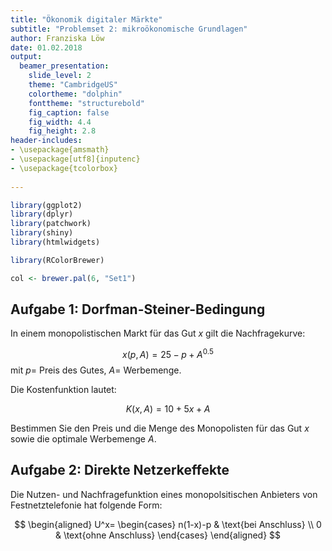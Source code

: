 ```yaml
---
title: "Ökonomik digitaler Märkte"
subtitle: "Problemset 2: mikroökonomische Grundlagen"
author: Franziska Löw
date: 01.02.2018
output: 
  beamer_presentation:
    slide_level: 2
    theme: "CambridgeUS"
    colortheme: "dolphin"
    fonttheme: "structurebold"
    fig_caption: false
    fig_width: 4.4
    fig_height: 2.8
header-includes:
- \usepackage{amsmath}
- \usepackage[utf8]{inputenc}
- \usepackage{tcolorbox}
    
---
```


```r
library(ggplot2)
library(dplyr)
library(patchwork)
library(shiny)
library(htmlwidgets)

library(RColorBrewer)

col <- brewer.pal(6, "Set1")

```

## Aufgabe 1: Dorfman-Steiner-Bedingung

In einem monopolistischen Markt für das Gut $x$ gilt die Nachfragekurve:

$$x(p,A)=25-p+A^{0.5}$$
mit $p =$ Preis des Gutes, $A =$ Werbemenge.

Die Kostenfunktion lautet: 

$$K(x,A)=10+5x+A$$ 

Bestimmen Sie den Preis und die Menge des Monopolisten für das Gut $x$ sowie die optimale Werbemenge $A$.

## Aufgabe 2: Direkte Netzerkeffekte

Die Nutzen- und Nachfragefunktion eines monopolsitischen Anbieters von Festnetztelefonie hat folgende Form: 

$$
\begin{aligned}
 U^x=
 \begin{cases}
  n(1-x)-p & \text{bei Anschluss} \\
  0 & \text{ohne Anschluss}
 \end{cases}
\end{aligned}
$$

\begin{enumerate}
  \item Was versteht man unter direkten Netzwerkeffekten. Warum liegen diese hier vor? 
  \item Bestimmen Sie den indifferenten Konsumenten und skizzieren Sie die Nachfragekurve.
Erklären und zeigen Sie, dass es mehrere Gleichgewichte gibt.
  \item Bestimmen Sie die Menge, den Preis und den Gewinn des Monopolisten.
  \item Interpretieren Sie die Ergebnisse.
\end{enumerate}
